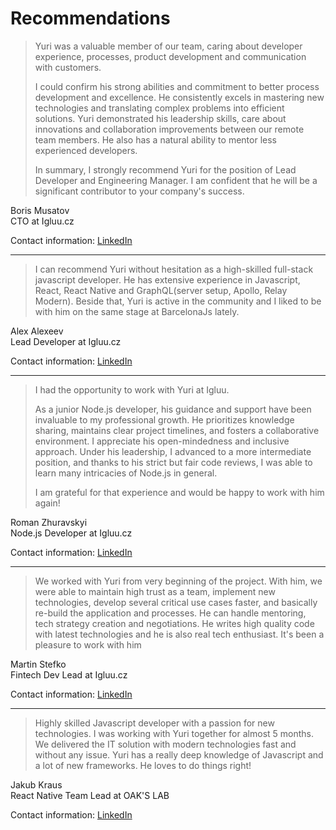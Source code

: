 # Recommendations

> Yuri was a valuable member of our team, caring about developer experience, processes, product development and
communication with customers.
>
> I could confirm his strong abilities and commitment to better process development and excellence. He consistently
excels in mastering new technologies and translating complex problems into efficient solutions. Yuri demonstrated his
leadership skills, care about innovations and collaboration improvements between our remote team members. He also
has a natural ability to mentor less experienced developers.
>
> In summary, I strongly recommend Yuri for the position of Lead Developer and Engineering Manager. I am confident
that he will be a significant contributor to your company's success.

Boris Musatov\
CTO at Igluu.cz

Contact information: [LinkedIn](https://cz.linkedin.com/in/boris-musatov-75216332)

----------

> I can recommend Yuri without hesitation as a high-skilled full-stack javascript developer. He has extensive experience
in Javascript, React, React Native and GraphQL(server setup, Apollo, Relay Modern). Beside that, Yuri is active in
the community and I liked to be with him on the same stage at BarcelonaJs lately.

Alex Alexeev\
Lead Developer at Igluu.cz

Contact information: [LinkedIn](https://www.linkedin.com/in/alex-alexeev-ma-62550a1b)

----------
> I had the opportunity to work with Yuri at Igluu.
>
> As a junior Node.js developer, his guidance and support have been invaluable to my professional growth. He prioritizes knowledge sharing, maintains clear project timelines, and fosters a collaborative environment. I appreciate his open-mindedness and inclusive approach.
Under his leadership, I advanced to a more intermediate position, and thanks to his strict but fair code reviews, I was able to learn many intricacies of Node.js in general.
>
> I am grateful for that experience and would be happy to work with him again!

Roman Zhuravskyi\
Node.js Developer at Igluu.cz

Contact information: [LinkedIn](https://www.linkedin.com/in/zhurarom/)

----------
> We worked with Yuri from very beginning of the project. With him, we were able to maintain high trust as a team,
implement new technologies, develop several critical use cases faster, and basically re-build the application
and processes. He can handle mentoring, tech strategy creation and negotiations. He writes high quality code
with latest technologies and he is also real tech enthusiast. It's been a pleasure to work with him

Martin Stefko\
Fintech Dev Lead at Igluu.cz

Contact information: [LinkedIn](https://www.linkedin.com/in/martin-steef-stefko-310a5a83/)

----------

> Highly skilled Javascript developer with a passion for new technologies. I was working with Yuri together for almost
5 months. We delivered the IT solution with modern technologies fast and without any issue. Yuri has a really
deep knowledge of Javascript and a lot of new frameworks. He loves to do things right!

Jakub Kraus\
React Native Team Lead at OAK'S LAB

Contact information: [LinkedIn](https://www.linkedin.com/in/jakub-kraus-b736a494)
